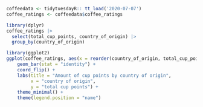 ```r
coffeedata <- tidytuesdayR:: tt_load('2020-07-07')
coffee_ratings <- coffeedata$coffee_ratings

```

```r
library(dplyr)
coffee_ratings |>
  select(total_cup_points, country_of_origin) |>
  group_by(country_of_origin)
```

```r
library(ggplot2)
ggplot(coffee_ratings, aes(x = reorder(country_of_origin, total_cup_points), y = total_cup_points, fill = country_of_origin)) +
    geom_bar(stat = "identity") + 
    coord_flip() + 
    labs(title = "Amount of cup points by country of origin", 
         x = "country of origin", 
         y = "total cup points") + 
    theme_minimal() + 
    theme(legend.position = "name")
```
